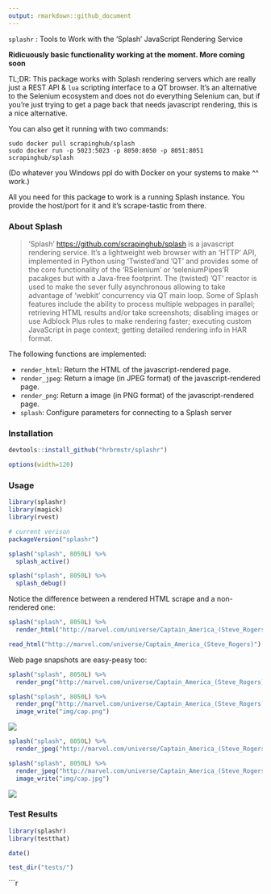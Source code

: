 ```yaml
---
output: rmarkdown::github_document
---
```


`splashr` : Tools to Work with the 'Splash' JavaScript Rendering Service

**Ridicuously basic functionality working at the moment. More coming soon**

TL;DR: This package works with Splash rendering servers which are really just a REST API & `lua` scripting interface to a QT browser. It's an alternative to the Selenium ecosystem and does not do everything Selenium can, but if you're just trying to get a page back that needs javascript rendering, this is a nice alternative. 

You can also get it running with two commands:

    sudo docker pull scrapinghub/splash
    sudo docker run -p 5023:5023 -p 8050:8050 -p 8051:8051 scrapinghub/splash
    
(Do whatever you Windows ppl do with Docker on your systems to make ^^ work.)

All you need for this package to work is a running Splash instance. You provide the host/port for it and it's scrape-tastic from there.

### About Splash

>'Splash' <https://github.com/scrapinghub/splash> is a javascript rendering service. It’s a lightweight web browser with an 'HTTP' API, implemented in Python using 'Twisted'and 'QT' and provides some of the core functionality of the 'RSelenium' or 'seleniumPipes'R pacakges but with a Java-free footprint. The (twisted) 'QT' reactor is used to make the sever fully asynchronous allowing to take advantage of 'webkit' concurrency via QT main loop. Some of Splash features include the ability to process multiple webpages in parallel; retrieving HTML results and/or take screenshots; disabling images or use Adblock Plus rules to make rendering faster; executing custom JavaScript in page context; getting detailed rendering info in HAR format.
    
The following functions are implemented:

- `render_html`:	Return the HTML of the javascript-rendered page.
- `render_jpeg`:	Return a image (in JPEG format) of the javascript-rendered page.
- `render_png`:	Return a image (in PNG format) of the javascript-rendered page.
- `splash`:	Configure parameters for connecting to a Splash server

### Installation

```r
devtools::install_github("hrbrmstr/splashr")
```

```r
options(width=120)
```

### Usage

```r
library(splashr)
library(magick)
library(rvest)

# current verison
packageVersion("splashr")

splash("splash", 8050L) %>%
  splash_active()

splash("splash", 8050L) %>%
  splash_debug()
```

Notice the difference between a rendered HTML scrape and a non-rendered one:

```r
splash("splash", 8050L) %>%
  render_html("http://marvel.com/universe/Captain_America_(Steve_Rogers)")

read_html("http://marvel.com/universe/Captain_America_(Steve_Rogers)")
```

Web page snapshots are easy-peasy too:

```r
splash("splash", 8050L) %>%
  render_png("http://marvel.com/universe/Captain_America_(Steve_Rogers)")
```

```r
splash("splash", 8050L) %>%
  render_png("http://marvel.com/universe/Captain_America_(Steve_Rogers)") %>% 
  image_write("img/cap.png")
```

![](img/cap.png)

```r
splash("splash", 8050L) %>%
  render_jpeg("http://marvel.com/universe/Captain_America_(Steve_Rogers)") 
```

```r
splash("splash", 8050L) %>%
  render_jpeg("http://marvel.com/universe/Captain_America_(Steve_Rogers)") %>% 
  image_write("img/cap.jpg")
```

![](img/cap.jpg)

### Test Results

```r
library(splashr)
library(testthat)

date()

test_dir("tests/")
```

```r
